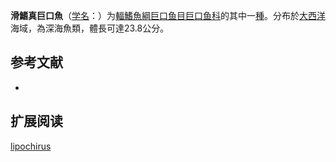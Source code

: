 {{Speciesbox
| name = 滑鰭真巨口魚
| status = NE
| status_system = IUCN3.1
| image = 
| genus = Eustomias
| species = lipochirus
| authority = Regan & Trewavas, 1930
| synonyms = *''Eustomias dactylobolus''<br /><small>Regan & Trewavas, 1930</small>
*''Eustomias melanobolus''<br /><small>Regan & Trewavas, 1930</small>
}}

'''滑鰭真巨口魚'''（[[学名|学名]]：{{lang|la|''Eustomias lipochirus''}}）为[[輻鰭魚綱|輻鰭魚綱]][[巨口鱼目|巨口鱼目]][[巨口鱼科|巨口鱼科]]的其中一[[種|種]]。分布於[[大西洋|大西洋]]海域，為深海魚類，體長可達23.8公分。

== 参考文献 ==
{{refbegin}}
*{{FishBase_species|genus=Eustomias|species=lipochirus|year=2012|month=2}}
{{refend}}

== 扩展阅读 ==
{{refbegin}}
{{wikispecies-inline|Eustomias lipochirus|滑鰭真巨口魚}}
{{refend}}
{{Taxonbar|from=Q1108050}}

[[Category:真巨口鱼属|lipochirus]]